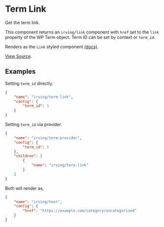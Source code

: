 <Meta title="WordPress Components|Term Link" />

# Term Link
Get the term link.

This component returns an `irving/link` component with `href` set to the `link` property of the WP Term object. Term ID can be set by context or `term_id`.

Renders as the `Link` styled component [(docs)](?path=/docs/styled-components-link--plain-text-example).

[View Source](https://github.com/alleyinteractive/wp-irving/tree/master/inc/components/components/term-link).

## Examples

Setting `term_id` directly.
```json
{
	"name": "irving/term-link",
	"config": {
		"term_id": 1
	}
}
```

Setting `term_id` via provider.
```json
{
	"name": "irving/term-provider",
	"config": {
		"term_id": 1
	},
	"children": [
		{
			"name": "irving/term-link"
		}
	]
}
```

Both will render as,
```json
{
	"name": "irving/text",
	"config": {
		"href": "https://example.com/category/uncategorized"
	}
}
```
